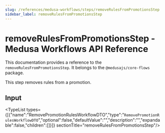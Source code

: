 ```yaml
---
slug: /references/medusa-workflows/steps/removeRulesFromPromotionsStep
sidebar_label: removeRulesFromPromotionsStep
---
```



# removeRulesFromPromotionsStep - Medusa Workflows API Reference

This documentation provides a reference to the `removeRulesFromPromotionsStep`. It belongs to the `@medusajs/core-flows` package.

This step removes rules from a promotion.

## Input

<TypeList types={[{"name":"RemovePromotionRulesWorkflowDTO","type":"`RemovePromotionRulesWorkflowDTO`","optional":false,"defaultValue":"","description":"","expandable":false,"children":[]}]}  sectionTitle="removeRulesFromPromotionsStep"/>
